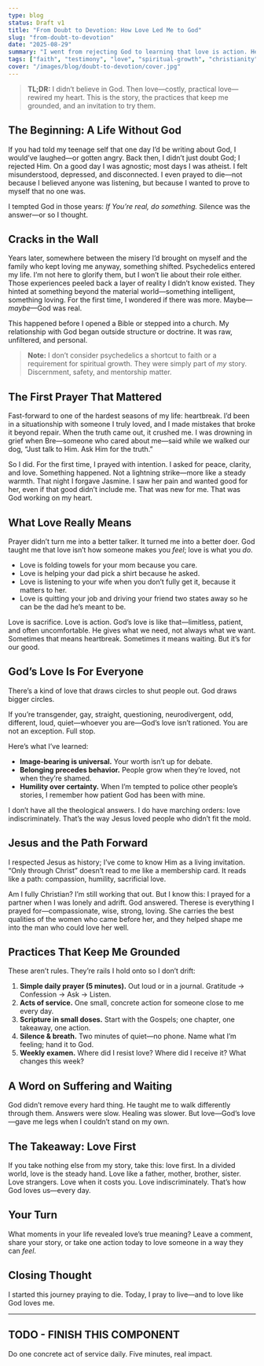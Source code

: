 ```yaml
---
type: blog
status: Draft v1
title: "From Doubt to Devotion: How Love Led Me to God"
slug: "from-doubt-to-devotion"
date: "2025-08-29"
summary: "I went from rejecting God to learning that love is action. Heartbreak, unexpected guides, and small acts of service pulled me into a living conversation with God."
tags: ["faith", "testimony", "love", "spiritual-growth", "christianity"]
cover: "/images/blog/doubt-to-devotion/cover.jpg"
---
```


> **TL;DR:** I didn’t believe in God. Then love—costly, practical love—rewired my heart. This is the story, the practices that keep me grounded, and an invitation to try them.


## The Beginning: A Life Without God
If you had told my teenage self that one day I’d be writing about God, I would’ve laughed—or gotten angry. Back then, I didn’t just doubt God; I rejected Him. On a good day I was agnostic; most days I was atheist. I felt misunderstood, depressed, and disconnected. I even prayed to die—not because I believed anyone was listening, but because I wanted to prove to myself that no one was.

I tempted God in those years: *If You’re real, do something.* Silence was the answer—or so I thought.

## Cracks in the Wall
Years later, somewhere between the misery I’d brought on myself and the family who kept loving me anyway, something shifted. Psychedelics entered my life. I’m not here to glorify them, but I won’t lie about their role either. Those experiences peeled back a layer of reality I didn’t know existed. They hinted at something beyond the material world—something intelligent, something loving. For the first time, I wondered if there was more. Maybe—*maybe*—God was real.

This happened before I opened a Bible or stepped into a church. My relationship with God began outside structure or doctrine. It was raw, unfiltered, and personal.

> **Note:** I don’t consider psychedelics a shortcut to faith or a requirement for spiritual growth. They were simply part of *my* story. Discernment, safety, and mentorship matter.

## The First Prayer That Mattered
Fast-forward to one of the hardest seasons of my life: heartbreak. I’d been in a situationship with someone I truly loved, and I made mistakes that broke it beyond repair. When the truth came out, it crushed me. I was drowning in grief when Bre—someone who cared about me—said while we walked our dog, “Just talk to Him. Ask Him for the truth.”

So I did. For the first time, I prayed with intention. I asked for peace, clarity, and love. Something happened. Not a lightning strike—more like a steady warmth. That night I forgave Jasmine. I saw her pain and wanted good for her, even if that good didn’t include me. That was new for me. That was God working on my heart.

## What Love Really Means
Prayer didn’t turn me into a better talker. It turned me into a better doer. God taught me that love isn’t how someone makes you *feel*; love is what you *do*.

- Love is folding towels for your mom because you care.
- Love is helping your dad pick a shirt because he asked.
- Love is listening to your wife when you don’t fully get it, because it matters to her.
- Love is quitting your job and driving your friend two states away so he can be the dad he’s meant to be.

Love is sacrifice. Love is action. God’s love is like that—limitless, patient, and often uncomfortable. He gives what we need, not always what we want. Sometimes that means heartbreak. Sometimes it means waiting. But it’s for our good.

## God’s Love Is For Everyone
There’s a kind of love that draws circles to shut people out. God draws bigger circles.

If you’re transgender, gay, straight, questioning, neurodivergent, odd, different, loud, quiet—whoever you are—God’s love isn’t rationed. You are not an exception. Full stop.

Here’s what I’ve learned:

- **Image-bearing is universal.** Your worth isn’t up for debate.
- **Belonging precedes behavior.** People grow when they’re loved, not when they’re shamed.
- **Humility over certainty.** When I’m tempted to police other people’s stories, I remember how patient God has been with mine.

I don’t have all the theological answers. I do have marching orders: love indiscriminately. That’s the way Jesus loved people who didn’t fit the mold.

## Jesus and the Path Forward
I respected Jesus as history; I’ve come to know Him as a living invitation. “Only through Christ” doesn’t read to me like a membership card. It reads like a path: compassion, humility, sacrificial love.

Am I fully Christian? I’m still working that out. But I know this: I prayed for a partner when I was lonely and adrift. God answered. Therese is everything I prayed for—compassionate, wise, strong, loving. She carries the best qualities of the women who came before her, and they helped shape me into the man who could love her well.

## Practices That Keep Me Grounded
These aren’t rules. They’re rails I hold onto so I don’t drift:

1. **Simple daily prayer (5 minutes).** Out loud or in a journal. Gratitude → Confession → Ask → Listen.
2. **Acts of service.** One small, concrete action for someone close to me every day.
3. **Scripture in small doses.** Start with the Gospels; one chapter, one takeaway, one action.
4. **Silence & breath.** Two minutes of quiet—no phone. Name what I’m feeling; hand it to God.
5. **Weekly examen.** Where did I resist love? Where did I receive it? What changes this week?

## A Word on Suffering and Waiting
God didn’t remove every hard thing. He taught me to walk differently through them. Answers were slow. Healing was slower. But love—God’s love—gave me legs when I couldn’t stand on my own.

## The Takeaway: Love First
If you take nothing else from my story, take this: love first. In a divided world, love is the steady hand. Love like a father, mother, brother, sister. Love strangers. Love when it costs you. Love indiscriminately. That’s how God loves us—every day.

## Your Turn
What moments in your life revealed love’s true meaning? Leave a comment, share your story, or take one action today to love someone in a way they can *feel*.

## Closing Thought
I started this journey praying to die. Today, I pray to live—and to love like God loves me.

---
## TODO - FINISH THIS COMPONENT
<CTA title="Try the 7-Day Love-as-Action Challenge" href="/challenges/love-as-action-7d">
  Do one concrete act of service daily. Five minutes, real impact.
</CTA>